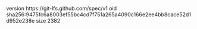 version https://git-lfs.github.com/spec/v1
oid sha256:9475fc6a8003ef55bc4cd7f751a265a4090c166e2ee4bb8cace52d1d952e238e
size 2382
